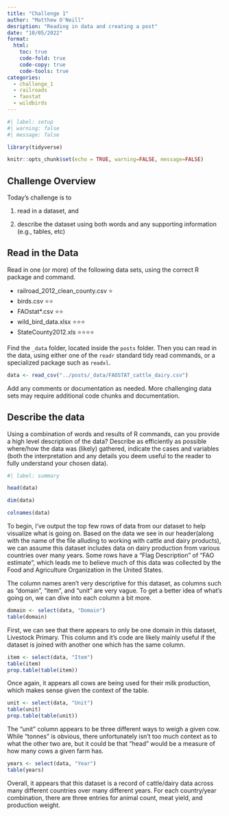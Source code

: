 ```yaml
---
title: "Challenge 1"
author: "Matthew O'Neill"
desription: "Reading in data and creating a post"
date: "10/05/2022"
format:
  html:
    toc: true
    code-fold: true
    code-copy: true
    code-tools: true
categories:
  - challenge_1
  - railroads
  - faostat
  - wildbirds
---
```


```r
#| label: setup
#| warning: false
#| message: false

library(tidyverse)

knitr::opts_chunk$set(echo = TRUE, warning=FALSE, message=FALSE)
```

## Challenge Overview

Today's challenge is to

1)  read in a dataset, and

2)  describe the dataset using both words and any supporting information (e.g., tables, etc)

## Read in the Data

Read in one (or more) of the following data sets, using the correct R package and command.

-   railroad_2012_clean_county.csv ⭐
-   birds.csv ⭐⭐
-   FAOstat\*.csv ⭐⭐
-   wild_bird_data.xlsx ⭐⭐⭐
-   StateCounty2012.xls ⭐⭐⭐⭐

Find the `_data` folder, located inside the `posts` folder. Then you can read in the data, using either one of the `readr` standard tidy read commands, or a specialized package such as `readxl`.

```r

data <- read_csv("../posts/_data/FAOSTAT_cattle_dairy.csv")

```

Add any comments or documentation as needed. More challenging data sets may require additional code chunks and documentation.

## Describe the data

Using a combination of words and results of R commands, can you provide a high level description of the data? Describe as efficiently as possible where/how the data was (likely) gathered, indicate the cases and variables (both the interpretation and any details you deem useful to the reader to fully understand your chosen data).

```r
#| label: summary

head(data)

dim(data)

colnames(data)


```

To begin, I've output the top few rows of data from our dataset to help visualize what is going on. Based on the data we see in our header(along with the name of the file alluding to working with cattle and dairy products), we can assume this dataset includes data on dairy production from various countries over many years. Some rows have a "Flag Description" of "FAO estimate", which leads me to believe much of this data was collected by the Food and Agriculture Organization in the United States.

The column names aren't very descriptive for this dataset, as columns such as "domain", "item", and "unit" are very vague. To get a better idea of what's going on, we can dive into each column a bit more.

```r

domain <- select(data, "Domain")
table(domain)

```

First, we can see that there appears to only be one domain in this dataset, Livestock Primary. This column and it's code are likely mainly useful if the dataset is joined with another one which has the same column.

```r

item <- select(data, "Item")
table(item)
prop.table(table(item))

```


Once again, it appears all cows are being used for their milk production, which makes sense given the context of the table.

```r

unit <- select(data, "Unit")
table(unit)
prop.table(table(unit))

```

The "unit" column appears to be three different ways to weigh a given cow. While "tonnes" is obvious, there unfortunately isn't too much context as to what the other two are, but it could be that "head" would be a measure of how many cows a given farm has. 


```r


years <- select(data, "Year")
table(years)

```

Overall, it appears that this dataset is a record of cattle/dairy data across many different countries over many different years. For each country/year combination, there are three entries for animal count, meat yield, and production weight.